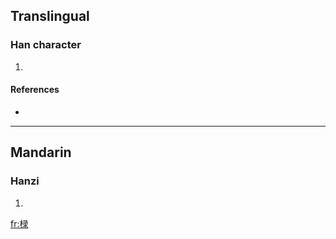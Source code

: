 ==Translingual==

===Han character===
{{Han char|rn=75|rad=木|as=08|sn=12|four=|canj=木弓一水 (DNME), 木女弓水 (DVNE)}}

# {{defn|Han|sort=木08}}

====References====
* {{Han ref|kx=0535.160|dkj=15004|hdz=21242.050|uh=6902|ud=26882}}

----

==Mandarin==

===Hanzi===
{{cmn-hanzi|pin=[[lù]] ([[lu4]])|wg=lu<sup>4</sup>}}

# {{defn|Mandarin}}

[[fr:椂]]